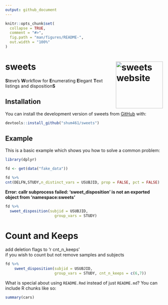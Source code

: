 ```yaml
---
output: github_document
---
```


<!-- README.md is generated from README.Rmd. Please edit that file -->

```r
knitr::opts_chunk$set(
  collapse = TRUE,
  comment = "#>",
  fig.path = "man/figures/README-",
  out.width = "100%"
) 
```

# sweets <a href="https://github.com/shum461/sweets"><img src="man/figures/logo.png" align="right" height="150" alt="sweets website" /></a>

<!-- badges: start -->
<!-- badges: end -->

**S**teve's **W**orkflow for **E**numerating **E**legant **T**ext listings and disposition**S**

## Installation

You can install the development version of sweets from [GitHub](https://github.com/) with:

```r
devtools::install_github("shum461/sweets")
```

## Example

This is a basic example which shows you how to solve a common problem:

```r
library(dplyr)

fd <- get(data("fake_data"))

```


```r

fd %>%
cnt(DELFN,STUDY,n_distinct_vars = USUBJID, prop = FALSE, pct = FALSE)
```


**Error: callr subprocess failed: 'sweet_disposition' is not an exported object from 'namespace:sweets'**
```r

fd %>%
  sweet_disposition(subjid = USUBJID,
                      group_vars = STUDY)
```

# Count and Keeps

add deletion flags to 'r cnt_n_keeps'  
if you wish to count but not remove samples and subjects

```r

fd %>%
    sweet_disposition(subjid = USUBJID,
                      group_vars = STUDY, cnt_n_keeps = c(6,7))
```



What is special about using `README.Rmd` instead of just `README.md`? You can include R chunks like so:

```r
summary(cars)
```

